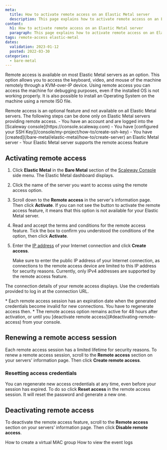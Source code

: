 ```yaml
---
meta:
  title: How to activate remote access on an Elastic Metal server
  description: This page explains how to activate remote access on an Elastic Metal server
content:
  h1: How to activate remote access on an Elastic Metal server
  paragraph: This page explains how to activate remote access on an Elastic Metal server
tags: remote-access elastic-metal 
dates:
  validation: 2023-01-12
  posted: 2022-03-30
categories:
  - bare-metal
---
```


Remote access is available on most Elastic Metal servers as an option. This option allows you to access the keyboard, video, and mouse of the machine remotely through a KVM-over-IP device. 
Using remote access you can access the machine for debugging purposes, even if the installed OS is not working properly. It is also possible to install an Operating System on the machine using a remote ISO file.

<Macro id="iam-requirements" />

<Message type="important">
  Remote access is an optional feature and not available on all Elastic Metal servers. The following steps can be done only on Elastic Metal servers providing remote access.
</Message>

<Message type="requirement">
  - You have an account and are logged into the [Scaleway console](https://console.scaleway.com)  
  - You have [configured your SSH Key](/console/my-project/how-to/create-ssh-key)
  - You have [created](/bare-metal/elastic-metal/how-to/create-server) an Elastic Metal server
  - Your Elastic Metal server supports the remote access feature
</Message>

## Activating remote access

1. Click **Elastic Metal** in the **Bare Metal** section of the [Scaleway Console](https://console.scaleway.com) side menu. The Elastic Metal dashboard displays.
2. Click the name of the server you want to access using the remote access option.
3. Scroll down to the **Remote access** in the server's information page. Then click **Activate**.
    <Message type="tip">
      If you can not see the button to activate the remote access feature, it means that this option is not available for your Elastic Metal server.
    </Message>
4. Read and accept the terms and conditions for the remote access feature. Tick the box to confirm you understood the conditions of the option, then click **Activate**.
5. Enter the [IP address](https://www.whatsmyip.org/) of your Internet connection and click **Create access**.
    <Lightbox src="scaleway-remote-access-ip.webp" alt="" />

    <Message type="note">
      Make sure to enter the public IP address of your Internet connection, as connections to the remote access device are limited to this IP address for security reasons. Currently, only IPv4 addresses are supported by the remote access feature. 
    </Message>

The connection details of your remote access displays. Use the credentials provided to log in at the connection URL. 

<Lightbox src="scaleway-remote-access-connection.webp" alt="" />

<Message type="note">
  * Each remote access session has an expiration date when the generated credentials become invalid for new connections. You have to regenerate access then. 
  * The remote access option remains active for 48 hours after activation, or until you [deactivate remote access](#deactivating-remote-access) from your console.
</Message>

## Renewing a remote access session 

Each remote access session has a limited lifetime for security reasons. To renew a remote access session, scroll to the **Remote access** section on your servers' information page. Then click **Create remote access**.

### Resetting access credentials

You can regenerate new access credentials at any time, even before your session has expired. To do so click **Reset access** in the remote access session. It will reset the password and generate a new one.


## Deactivating remote access

To deactivate the remote access feature, scroll to the **Remote access** section on your servers' information page. Then click **Disable remote access**.



<Navigation title="See Also">
  <PreviousButton to="/bare-metal/elastic-metal/how-to/create-virtual-mac-group/">How to create a virtual MAC group</PreviousButton>
  <NextButton to="/bare-metal/elastic-metal/how-to/view-the-event-logs/">How to view the event logs</NextButton>
</Navigation>
